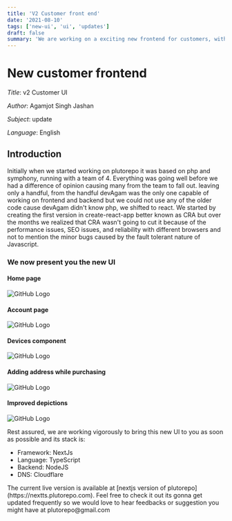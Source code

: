```yaml
---
title: 'V2 Customer front end'
date: '2021-08-10'
tags: ['new-ui', 'ui', 'updates']
draft: false
summary: 'We are working on a exciting new frontend for customers, with better performance, and user experience...'
---
```


# New customer frontend

_Title_: v2 Customer UI

_Author_: Agamjot Singh Jashan

_Subject_: update

_Language_: English

## Introduction

Initially when we started working on plutorepo it was based on php and symphony, running with a team of 4. Everything was going well before we had
a difference of opinion causing many from the team to fall out. leaving only a handful, from the handful devAgam was the only one capable of working
on frontend and backend but we could not use any of the older code cause devAgam didn't know php, we shifted to react. We started by creating the first
version in create-react-app better known as CRA but over the months we realized that CRA wasn't going to cut it because of the performance issues, SEO issues, and reliability with different browsers and not to mention the minor bugs caused by the fault tolerant nature of Javascript.

### We now present you the new UI

#### Home page

![GitHub Logo](https://res.cloudinary.com/plutorepo-com/image/upload/v1628586068/home_wgmgul.png)

#### Account page

![GitHub Logo](https://res.cloudinary.com/plutorepo-com/image/upload/v1628585863/Accounts_page_ql3ir4.png)

#### Devices component

![GitHub Logo](https://res.cloudinary.com/plutorepo-com/image/upload/v1628585991/Device_new_ui_phdfbr.png)

#### Adding address while purchasing

![GitHub Logo](https://res.cloudinary.com/plutorepo-com/image/upload/v1628586578/Gif_Save_y24a3k.gif)

#### Improved depictions

![GitHub Logo](https://res.cloudinary.com/plutorepo-com/image/upload/v1628586663/Better_package_detailing_yzhzus.png)

Rest assured, we are working vigorously to bring this new UI to you as soon as possible and its stack is:

<ul>
  <li>Framework: NextJs</li>
  <li>Language: TypeScript</li>
  <li>Backend: NodeJS</li>
  <li>DNS: Cloudflare</li>
</ul>
The current live version is available at [nextjs version of plutorepo](https://nextts.plutorepo.com).
Feel free to check it out its gonna get updated frequently so we would love to hear feedbacks or suggestion
you might have at plutorepo@gmail.com
